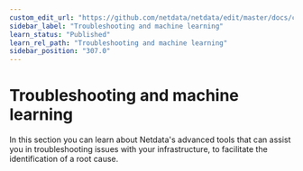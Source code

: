 ```yaml
---
custom_edit_url: "https://github.com/netdata/netdata/edit/master/docs/category-overview-pages/troubleshooting-overview.md"
sidebar_label: "Troubleshooting and machine learning"
learn_status: "Published"
learn_rel_path: "Troubleshooting and machine learning"
sidebar_position: "307.0"
---
```

# Troubleshooting and machine learning

In this section you can learn about Netdata's advanced tools that can assist you in troubleshooting issues with 
your infrastructure, to facilitate the identification of a root cause.

